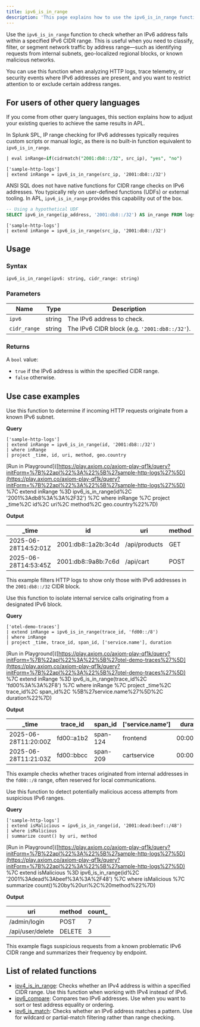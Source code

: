 ```yaml
---
title: ipv6_is_in_range
description: 'This page explains how to use the ipv6_is_in_range function in APL.'
---
```


Use the `ipv6_is_in_range` function to check whether an IPv6 address falls within a specified IPv6 CIDR range. This is useful when you need to classify, filter, or segment network traffic by address range—such as identifying requests from internal subnets, geo-localized regional blocks, or known malicious networks.

You can use this function when analyzing HTTP logs, trace telemetry, or security events where IPv6 addresses are present, and you want to restrict attention to or exclude certain address ranges.

## For users of other query languages

If you come from other query languages, this section explains how to adjust your existing queries to achieve the same results in APL.

<AccordionGroup>
<Accordion title="Splunk SPL users">

In Splunk SPL, IP range checking for IPv6 addresses typically requires custom scripts or manual logic, as there is no built-in function equivalent to `ipv6_is_in_range`.

```sql Splunk example
| eval inRange=if(cidrmatch("2001:db8::/32", src_ip), "yes", "no")
````

```kusto APL equivalent
['sample-http-logs']
| extend inRange = ipv6_is_in_range(src_ip, '2001:db8::/32')
```

</Accordion>
<Accordion title="ANSI SQL users">

ANSI SQL does not have native functions for CIDR range checks on IPv6 addresses. You typically rely on user-defined functions (UDFs) or external tooling. In APL, `ipv6_is_in_range` provides this capability out of the box.

```sql SQL example
-- Using a hypothetical UDF
SELECT ipv6_in_range(ip_address, '2001:db8::/32') AS in_range FROM logs;
```

```kusto APL equivalent
['sample-http-logs']
| extend inRange = ipv6_is_in_range(src_ip, '2001:db8::/32')
```

</Accordion>
</AccordionGroup>

## Usage

### Syntax

```kusto
ipv6_is_in_range(ipv6: string, cidr_range: string)
```

### Parameters

| Name         | Type   | Description                                   |
| ------------ | ------ | --------------------------------------------- |
| `ipv6`       | string | The IPv6 address to check.                    |
| `cidr_range` | string | The IPv6 CIDR block (e.g. `'2001:db8::/32'`). |

### Returns

A `bool` value:

- `true` if the IPv6 address is within the specified CIDR range.
- `false` otherwise.

## Use case examples

<Tabs>
<Tab title="Log analysis">

Use this function to determine if incoming HTTP requests originate from a known IPv6 subnet.

**Query**

```kusto
['sample-http-logs']
| extend inRange = ipv6_is_in_range(id, '2001:db8::/32')
| where inRange
| project _time, id, uri, method, geo.country
```

[Run in Playground]([https://play.axiom.co/axiom-play-qf1k/query?initForm=%7B%22apl%22%3A%22%5B%27sample-http-logs%27%5D](https://play.axiom.co/axiom-play-qf1k/query?initForm=%7B%22apl%22%3A%22%5B%27sample-http-logs%27%5D) %7C extend inRange %3D ipv6_is_in_range(id%2C '2001%3Adb8%3A%3A%2F32') %7C where inRange %7C project _time%2C id%2C uri%2C method%2C geo.country%22%7D)

**Output**

| _time               | id                   | uri           | method | geo.country |
| -------------------- | -------------------- | ------------- | ------ | ----------- |
| 2025-06-28T14:52:01Z | 2001:db8::1a2b:3c4d | /api/products | GET    | US          |
| 2025-06-28T14:53:45Z | 2001:db8::9a8b:7c6d | /api/cart     | POST   | US          |

This example filters HTTP logs to show only those with IPv6 addresses in the `2001:db8::/32` CIDR block.

</Tab>
<Tab title="OpenTelemetry traces">

Use this function to isolate internal service calls originating from a designated IPv6 block.

**Query**

```kusto
['otel-demo-traces']
| extend inRange = ipv6_is_in_range(trace_id, 'fd00::/8')
| where inRange
| project _time, trace_id, span_id, ['service.name'], duration
```

[Run in Playground]([https://play.axiom.co/axiom-play-qf1k/query?initForm=%7B%22apl%22%3A%22%5B%27otel-demo-traces%27%5D](https://play.axiom.co/axiom-play-qf1k/query?initForm=%7B%22apl%22%3A%22%5B%27otel-demo-traces%27%5D) %7C extend inRange %3D ipv6_is_in_range(trace_id%2C 'fd00%3A%3A%2F8') %7C where inRange %7C project _time%2C trace_id%2C span_id%2C %5B%27service.name%27%5D%2C duration%22%7D)

**Output**

| _time               | trace_id  | span_id | ['service.name'] | duration   |
| -------------------- | ---------- | -------- | ----------------- | ---------- |
| 2025-06-28T11:20:00Z | fd00::a1b2 | span-124 | frontend          | 00:00:02.4 |
| 2025-06-28T11:21:03Z | fd00::bbcc | span-209 | cartservice       | 00:00:01.1 |

This example checks whether traces originated from internal addresses in the `fd00::/8` range, often reserved for local communications.

</Tab>
<Tab title="Security logs">

Use this function to detect potentially malicious access attempts from suspicious IPv6 ranges.

**Query**

```kusto
['sample-http-logs']
| extend isMalicious = ipv6_is_in_range(id, '2001:dead:beef::/48')
| where isMalicious
| summarize count() by uri, method
```

[Run in Playground]([https://play.axiom.co/axiom-play-qf1k/query?initForm=%7B%22apl%22%3A%22%5B%27sample-http-logs%27%5D](https://play.axiom.co/axiom-play-qf1k/query?initForm=%7B%22apl%22%3A%22%5B%27sample-http-logs%27%5D) %7C extend isMalicious %3D ipv6_is_in_range(id%2C '2001%3Adead%3Abeef%3A%3A%2F48') %7C where isMalicious %7C summarize count()%20by%20uri%2C%20method%22%7D)

**Output**

| uri              | method | count_ |
| ---------------- | ------ | ------- |
| /admin/login     | POST   | 7       |
| /api/user/delete | DELETE | 3       |

This example flags suspicious requests from a known problematic IPv6 CIDR range and summarizes their frequency by endpoint.

</Tab>
</Tabs>

## List of related functions

- [ipv4_is_in_range](/apl/scalar-functions/ip-functions/ipv4-is-in-range): Checks whether an IPv4 address is within a specified CIDR range. Use this function when working with IPv4 instead of IPv6.
- [ipv6_compare](/apl/scalar-functions/ip-functions/ipv6-compare): Compares two IPv6 addresses. Use when you want to sort or test address equality or ordering.
- [ipv6_is_match](/apl/scalar-functions/ip-functions/ipv6-is-match): Checks whether an IPv6 address matches a pattern. Use for wildcard or partial-match filtering rather than range checking.
